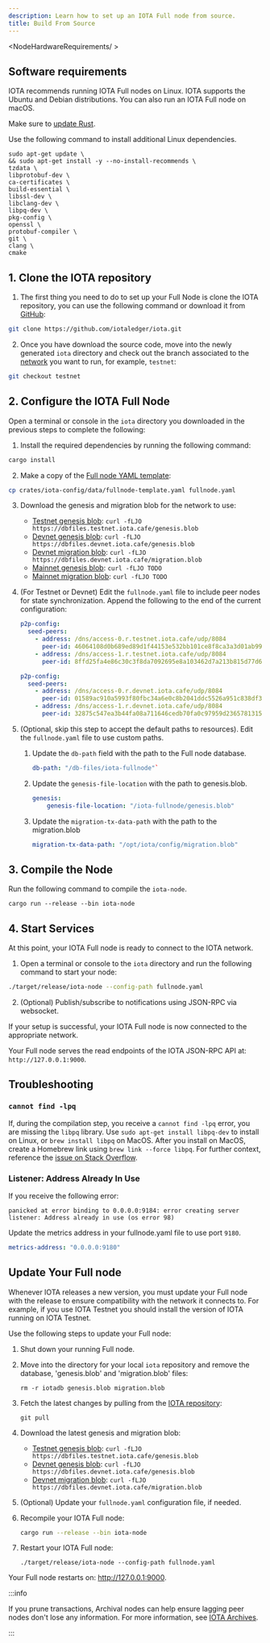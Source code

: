 ```yaml
---
description: Learn how to set up an IOTA Full node from source.
title: Build From Source
---
```


<WarningAdvanced/>

<NodeHardwareRequirements/ >

## Software requirements

IOTA recommends running IOTA Full nodes on Linux. IOTA supports the Ubuntu and Debian distributions. You can also run an IOTA Full node on macOS.

Make sure to [update Rust](https://www.rust-lang.org/tools/install).

Use the following command to install additional Linux dependencies.

```shell
sudo apt-get update \
&& sudo apt-get install -y --no-install-recommends \
tzdata \
libprotobuf-dev \
ca-certificates \
build-essential \
libssl-dev \
libclang-dev \
libpq-dev \
pkg-config \
openssl \
protobuf-compiler \
git \
clang \
cmake
```

## 1. Clone the IOTA repository

1. The first thing you need to do to set up your Full Node is clone the IOTA repository, you can use the following command
or download it from [GitHub](https://github.com/iotaledger/iota):

```bash
git clone https://github.com/iotaledger/iota.git
```

2. Once you have download the source code, move into the newly generated `iota` directory and check out the branch
   associated to the [network](../../developer/getting-started/connect.mdx#iota-networks) you want to run, for example, `testnet`:

```bash
git checkout testnet
```

## 2. Configure the IOTA Full Node

Open a terminal or console in the `iota` directory you downloaded in the previous steps to complete the following:

1. Install the required dependencies by running the following command:

```bash
cargo install
```

2. Make a copy of the [Full node YAML template](https://github.com/iotaledger/iota/blob/develop/crates/iota-config/data/fullnode-template.yaml):

```bash
cp crates/iota-config/data/fullnode-template.yaml fullnode.yaml
```

3. Download the genesis and migration blob for the network to use:

    - [Testnet genesis blob](https://dbfiles.testnet.iota.cafe/genesis.blob):
        `curl -fLJO https://dbfiles.testnet.iota.cafe/genesis.blob`
    - [Devnet genesis blob](https://dbfiles.devnet.iota.cafe/genesis.blob):
        `curl -fLJO https://dbfiles.devnet.iota.cafe/genesis.blob`
    - [Devnet migration blob](https://dbfiles.devnet.iota.cafe/migration.blob):
        `curl -fLJO https://dbfiles.devnet.iota.cafe/migration.blob`
    - [Mainnet genesis blob](https://github.com/iotaledger/iota/TODO):
        `curl -fLJO TODO`
    - [Mainnet migration blob](https://github.com/iotaledger/iota/TODO):
        `curl -fLJO TODO`

4. (For Testnet or Devnet) Edit the `fullnode.yaml` file to include peer nodes for state synchronization. Append the following to the end of the current configuration:

    <Tabs groupId="network">

    <TabItem label="Testnet" value="testnet">

    ```yaml
    p2p-config:
      seed-peers:
        - address: /dns/access-0.r.testnet.iota.cafe/udp/8084
          peer-id: 46064108d0b689ed89d1f44153e532bb101ce8f8ca3a3d01ab991d4dea122cfc
        - address: /dns/access-1.r.testnet.iota.cafe/udp/8084
          peer-id: 8ffd25fa4e86c30c3f8da7092695e8a103462d7a213b815d77d6da7f0a2a52f5
    ```
    </TabItem>

    <TabItem label="Devnet" value="devnet">

    ```yaml
    p2p-config:
      seed-peers:
        - address: /dns/access-0.r.devnet.iota.cafe/udp/8084
          peer-id: 01589ac910a5993f80fbc34a6e0c8b2041ddc5526a951c838df3037e11ab0188
        - address: /dns/access-1.r.devnet.iota.cafe/udp/8084
          peer-id: 32875c547ea3b44fa08a711646cedb70fa0c97959d236578131505da09723add
    ```

    </TabItem>

    </Tabs>

5. (Optional, skip this step to accept the default paths to resources). Edit the `fullnode.yaml` file to use custom paths.
    1. Update the `db-path` field with the path to the Full node database.
        ```yaml
        db-path: "/db-files/iota-fullnode"`
        ```
    2. Update the `genesis-file-location` with the path to genesis.blob.
        ```yaml
        genesis:
            genesis-file-location: "/iota-fullnode/genesis.blob"
        ```
    3. Update the  `migration-tx-data-path` with the path to the migration.blob
        ```yaml
        migration-tx-data-path: "/opt/iota/config/migration.blob"
        ```

## 3. Compile the Node

Run the following command to compile the `iota-node`.

```shell
cargo run --release --bin iota-node
```

## 4. Start Services

At this point, your IOTA Full node is ready to connect to the IOTA network.

1. Open a terminal or console to the `iota` directory and run the following command to start your node:

```bash
./target/release/iota-node --config-path fullnode.yaml
```

2. (Optional) Publish/subscribe to notifications using JSON-RPC via websocket.

If your setup is successful, your IOTA Full node is now connected to the appropriate network.

Your Full node serves the read endpoints of the IOTA JSON-RPC API at: `http://127.0.0.1:9000`.

## Troubleshooting

### `cannot find -lpq`

If, during the compilation step, you receive a `cannot find -lpq` error, you are missing the `libpq` library. 
Use `sudo apt-get install libpq-dev` to install on Linux, or `brew install libpq` on MacOS. 
After you install on MacOS, create a Homebrew link using `brew link --force libpq`. 
For further context, reference the [issue on Stack Overflow](https://stackoverflow.com/questions/70313347/ld-library-not-found-for-lpq-when-build-rust-in-macos?rq=1).

### Listener: Address Already In Use

If you receive the following error:

```shell
panicked at error binding to 0.0.0.0:9184: error creating server listener: Address already in use (os error 98)
```

Update the metrics address in your fullnode.yaml file to use port `9180`.

```yaml
metrics-address: "0.0.0.0:9180"
```

## Update Your Full node

Whenever IOTA releases a new version, you must update your Full node with the release to ensure compatibility with the
network it connects to.
For example, if you use IOTA Testnet you should install the version of IOTA running on IOTA Testnet.

Use the following steps to update your Full node:

1. Shut down your running Full node.
2. Move into the directory for your local `iota` repository and remove the database, 'genesis.blob' and 'migration.blob'
   files:

    ```shell
    rm -r iotadb genesis.blob migration.blob
    ```
3. Fetch the latest changes by pulling from the [IOTA repository](https://github.com/iotaledger/iota):
    
    ```shell
    git pull
    ```

4. Download the latest genesis and migration blob:
    - [Testnet genesis blob](https://dbfiles.testnet.iota.cafe/genesis.blob):
        `curl -fLJO https://dbfiles.testnet.iota.cafe/genesis.blob`
    - [Devnet genesis blob](https://dbfiles.devnet.iota.cafe/genesis.blob):
        `curl -fLJO https://dbfiles.devnet.iota.cafe/genesis.blob`
    - [Devnet migration blob](https://dbfiles.devnet.iota.cafe/migration.blob):
        `curl -fLJO https://dbfiles.devnet.iota.cafe/migration.blob`
5. (Optional) Update your `fullnode.yaml` configuration file, if needed.
6. Recompile your IOTA Full node:

    ```bash
    cargo run --release --bin iota-node
    ```

7. Restart your IOTA Full node:

    ```shell
    ./target/release/iota-node --config-path fullnode.yaml
    ```

Your Full node restarts on: http://127.0.0.1:9000.

:::info

If you prune transactions, Archival nodes can help ensure lagging peer nodes don't lose any information. For more information, see [IOTA Archives](../archives.mdx).

:::
<Quiz questions={questions} />